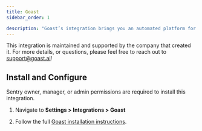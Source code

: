 ```yaml
---
title: Goast
sidebar_order: 1

description: "Goast’s integration brings you an automated platform for software development to automate away tedious and mundane tasks. It hooks into the crash-fixing capabilities of Goast.ai to help find insights and fixes "
---
```


This integration is maintained and supported by the company that created it. For more details, or questions, please feel free to reach out to support@goast.ai!
## Install and Configure

<Note>

Sentry owner, manager, or admin permissions are required to install this integration.

</Note>

1. Navigate to **Settings > Integrations > Goast**

2. Follow the full [Goast installation instructions](https://support.goast.ai/integrations/sentry).
